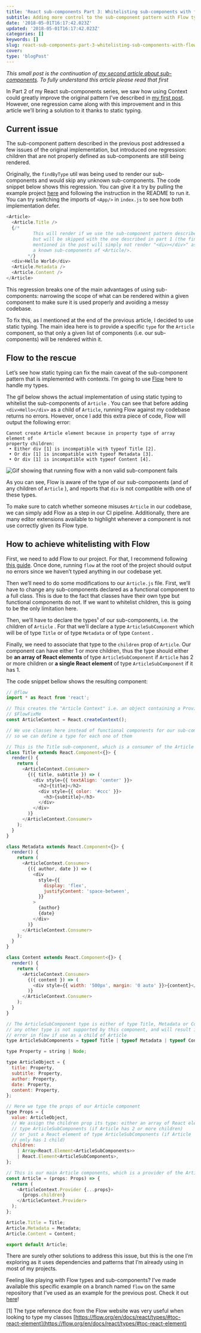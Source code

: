 ```yaml
---
title: 'React sub-components Part 3: Whitelisting sub-components with flow'
subtitle: Adding more control to the sub-component pattern with Flow types
date: '2018-05-01T16:17:42.023Z'
updated: '2018-05-01T16:17:42.023Z'
categories: []
keywords: []
slug: react-sub-components-part-3-whitelisting-sub-components-with-flow-b04f9bcf80c2
cover:
type: 'blogPost'
---
```


_This small post is the continuation of_ [_my second article about sub-components_](https://medium.com/maxime-heckel/react-sub-components-part-2-using-the-new-context-api-6f1c089acfe4)_. To fully understand this article please read that first_

In Part 2 of my React sub-components series, we saw how using Context could greatly improve the original pattern I’ve described in [my first post](https://medium.com/maxime-heckel/react-sub-components-513f6679abed). However, one regression came along with this improvement and in this article we’ll bring a solution to it thanks to static typing.

## Current issue

The sub-component pattern described in the previous post addressed a few issues of the original implementation, but introduced one regression: children that are not properly defined as sub-components are still being rendered.

Originally, the `findByType` util was being used to render our sub-components and would skip any unknown sub-components. The code snippet below shows this regression. You can give it a try by pulling the example project [here](https://github.com/MaximeHeckel/react-sub-components-context/tree/flow) and following the instruction in the README to run it. You can try switching the imports of `<App/>` in `index.js` to see how both implementation defer.

```javascript title=Incorrect usage of a subcomponent
<Article>
  <Article.Title />
  {/* 
          This will render if we use the sub-component pattern described in part 2,
          but will be skipped with the one described in part 1 (the findByType util 
          mentioned in the post will simply not render "<div></div>" as it's not
          a known sub-components of <Article/>.
        */}
  <div>Hello World</div>
  <Article.Metadata />
  <Article.Content />
</Article>
```

This regression breaks one of the main advantages of using sub-components: narrowing the scope of what can be rendered within a given component to make sure it is used properly and avoiding a messy codebase.

To fix this, as I mentioned at the end of the previous article, I decided to use static typing. The main idea here is to provide a specific `type` for the `Article` component, so that only a given list of components (i.e. our sub-components) will be rendered within it.

## Flow to the rescue

Let’s see how static typing can fix the main caveat of the sub-component pattern that is implemented with contexts. I’m going to use [Flow](https://flow.org/) here to handle my types.

The gif below shows the actual implementation of using static typing to whitelist the sub-components of `Article` . You can see that before adding `<div>Hello</div>` as a child of `Article`, running Flow against my codebase returns no errors. However, once I add this extra piece of code, Flow will output the following error:

```shell
Cannot create Article element because in property type of array element of
property children:
 • Either div [1] is incompatible with typeof Title [2].
 • Or div [1] is incompatible with typeof Metadata [3].
 • Or div [1] is incompatible with typeof Content [4].
```

![Gif showing that running flow with a non valid sub-component fails](/static/images/1__HqiRL5mQ6tRCONrSivQ5cQ.gif)

As you can see, Flow is aware of the type of our sub-components (and of any children of `Article` ), and reports that `div` is not compatible with one of these types.

To make sure to catch whether someone misuses `Article` in our codebase, we can simply add Flow as a step in our CI pipeline. Additionally, there are many editor extensions available to highlight whenever a component is not use correctly given its Flow type.

## How to achieve whitelisting with Flow

First, we need to add Flow to our project. For that, I recommend following [this guide](https://flow.org/en/docs/tools/babel/). Once done, running `flow` at the root of the project should output no errors since we haven’t typed anything in our codebase yet.

Then we’ll need to do some modifications to our `Article.js` file. First, we’ll have to change any sub-components declared as a functional component to a full class. This is due to the fact that classes have their own type but functional components do not. If we want to whitelist children, this is going to be the only limitation here.

Then, we’ll have to declare the types¹ of our sub-components, i.e. the children of `Article` . For that we’ll declare a type `ArticleSubComponent` which will be of type `Title` or of type `Metadata` or of type `Content` .

Finally, we need to associate that type to the `children` prop of `Article`. Our component can have either 1 or more children, thus the type should either be **an array of React elements** of type `ArticleSubComponent` if `Article` has 2 or more children or **a single React element** of type `ArticleSubComponent` if it has 1.

The code snippet bellow shows the resulting component:

```javascript title=Article.js
// @flow
import * as React from 'react';

// This creates the "Article Context" i.e. an object containing a Provider and a Consumer component
// $FlowFixMe
const ArticleContext = React.createContext();

// We use classes here instead of functional components for our sub-components
// so we can define a type for each one of them

// This is the Title sub-component, which is a consumer of the Article Context
class Title extends React.Component<{}> {
  render() {
    return (
      <ArticleContext.Consumer>
        {({ title, subtitle }) => (
          <div style={{ textAlign: 'center' }}>
            <h2>{title}</h2>
            <div style={{ color: '#ccc' }}>
              <h3>{subtitle}</h3>
            </div>
          </div>
        )}
      </ArticleContext.Consumer>
    );
  }
}

class Metadata extends React.Component<{}> {
  render() {
    return (
      <ArticleContext.Consumer>
        {({ author, date }) => (
          <div
            style={{
              display: 'flex',
              justifyContent: 'space-between',
            }}
          >
            {author}
            {date}
          </div>
        )}
      </ArticleContext.Consumer>
    );
  }
}

class Content extends React.Component<{}> {
  render() {
    return (
      <ArticleContext.Consumer>
        {({ content }) => (
          <div style={{ width: '500px', margin: '0 auto' }}>{content}</div>
        )}
      </ArticleContext.Consumer>
    );
  }
}

// The ArticleSubComponent type is either of type Title, Metadata or Content
// any other type is not supported by this component, and will result in an
// error in flow if use as a child of Article
type ArticleSubComponents = typeof Title | typeof Metadata | typeof Content;

type Property = string | Node;

type ArticleObject = {
  title: Property,
  subtitle: Property,
  author: Property,
  date: Property,
  content: Property,
};

// Here we type the props of our Article component
type Props = {
  value: ArticleObject,
  // We assign the children prop its type: either an array of React elements of
  // type ArticleSubComponents (if Article has 2 or more children)
  // or just a React element of type ArticleSubComponents (if Article
  // only has 1 child)
  children:
    | Array<React.Element<ArticleSubComponents>>
    | React.Element<ArticleSubComponents>,
};

// This is our main Article components, which is a provider of the Article Context
const Article = (props: Props) => {
  return (
    <ArticleContext.Provider {...props}>
      {props.children}
    </ArticleContext.Provider>
  );
};

Article.Title = Title;
Article.Metadata = Metadata;
Article.Content = Content;

export default Article;
```

There are surely other solutions to address this issue, but this is the one I’m exploring as it uses dependencies and patterns that I’m already using in most of my projects.

Feeling like playing with Flow types and sub-components? I’ve made available this specific example on a branch named `flow` on the same repository that I’ve used as an example for the previous post. Check it out [here](https://github.com/MaximeHeckel/react-sub-components-context/tree/flow)!

\[1\] The type reference doc from the Flow website was very useful when looking to type my classes [https://flow.org/en/docs/react/types/#toc-react-element](https://flow.org/en/docs/react/types/#toc-react-element)
